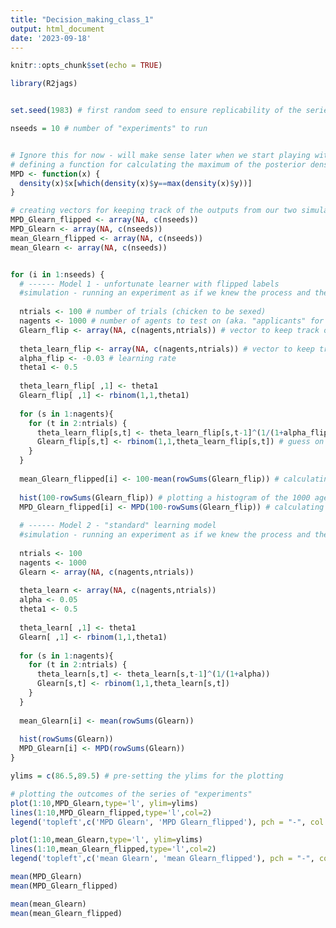 ```yaml
---
title: "Decision_making_class_1"
output: html_document
date: '2023-09-18'
---
```



```r
knitr::opts_chunk$set(echo = TRUE)
```



```r
library(R2jags)


set.seed(1983) # first random seed to ensure replicability of the series of "experiments" we want to run

nseeds = 10 # number of "experiments" to run


# Ignore this for now - will make sense later when we start playing with our poteriors
# defining a function for calculating the maximum of the posterior density (not exactly the same as the mode)
MPD <- function(x) {
  density(x)$x[which(density(x)$y==max(density(x)$y))]
}

# creating vectors for keeping track of the outputs from our two simulations for the series of different experiments
MPD_Glearn_flipped <- array(NA, c(nseeds))
MPD_Glearn <- array(NA, c(nseeds))
mean_Glearn_flipped <- array(NA, c(nseeds))
mean_Glearn <- array(NA, c(nseeds))


for (i in 1:nseeds) {
  # ------ Model 1 - unfortunate learner with flipped labels
  #simulation - running an experiment as if we knew the process and the parameter
  
  ntrials <- 100 # number of trials (chicken to be sexed)
  nagents <- 1000 # number of agents to test on (aka. "applicants" for the job)
  Glearn_flip <- array(NA, c(nagents,ntrials)) # vector to keep track of the guesses
  
  theta_learn_flip <- array(NA, c(nagents,ntrials)) # vector to keep track of the skill level
  alpha_flip <- -0.03 # learning rate
  theta1 <- 0.5
  
  theta_learn_flip[ ,1] <- theta1
  Glearn_flip[ ,1] <- rbinom(1,1,theta1)
  
  for (s in 1:nagents){
    for (t in 2:ntrials) {
      theta_learn_flip[s,t] <- theta_learn_flip[s,t-1]^(1/(1+alpha_flip)) # theta updates on every trial according to the learning rate
      Glearn_flip[s,t] <- rbinom(1,1,theta_learn_flip[s,t]) # guess on every trial drawn from a binomial distribution with a probability of (the updated) theta
    }
  }
  
  mean_Glearn_flipped[i] <- 100-mean(rowSums(Glearn_flip)) # calculating the mean number of "flipped corrects" across all 1000 applicants/agents
  
  hist(100-rowSums(Glearn_flip)) # plotting a histogram of the 1000 agents' number of "flipped corrects"
  MPD_Glearn_flipped[i] <- MPD(100-rowSums(Glearn_flip)) # calculating the maximum of the density of the 1000 agents' number of "flipped corrects"
  
  # ------ Model 2 - "standard" learning model
  #simulation - running an experiment as if we knew the process and the parameter
  
  ntrials <- 100
  nagents <- 1000
  Glearn <- array(NA, c(nagents,ntrials))
  
  theta_learn <- array(NA, c(nagents,ntrials))
  alpha <- 0.05
  theta1 <- 0.5
  
  theta_learn[ ,1] <- theta1
  Glearn[ ,1] <- rbinom(1,1,theta1)
  
  for (s in 1:nagents){
    for (t in 2:ntrials) {
      theta_learn[s,t] <- theta_learn[s,t-1]^(1/(1+alpha))
      Glearn[s,t] <- rbinom(1,1,theta_learn[s,t])
    }
  }
  
  mean_Glearn[i] <- mean(rowSums(Glearn))
  
  hist(rowSums(Glearn))
  MPD_Glearn[i] <- MPD(rowSums(Glearn))
}

ylims = c(86.5,89.5) # pre-setting the ylims for the plotting

# plotting the outcomes of the series of "experiments"
plot(1:10,MPD_Glearn,type='l', ylim=ylims)
lines(1:10,MPD_Glearn_flipped,type='l',col=2)
legend('topleft',c('MPD Glearn', 'MPD Glearn_flipped'), pch = "-", col = c(1, 2))

plot(1:10,mean_Glearn,type='l', ylim=ylims)
lines(1:10,mean_Glearn_flipped,type='l',col=2)
legend('topleft',c('mean Glearn', 'mean Glearn_flipped'), pch = "-", col = c(1, 2))

mean(MPD_Glearn)
mean(MPD_Glearn_flipped)

mean(mean_Glearn)
mean(mean_Glearn_flipped)
```